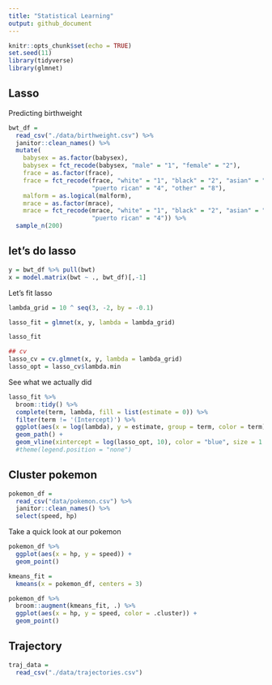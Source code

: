 ```yaml
---
title: "Statistical Learning"
output: github_document
---
```


```r
knitr::opts_chunk$set(echo = TRUE)
set.seed(11)
library(tidyverse)
library(glmnet)
```

## Lasso

Predicting birthweight

```r
bwt_df = 
  read_csv("./data/birthweight.csv") %>% 
  janitor::clean_names() %>%
  mutate(
    babysex = as.factor(babysex),
    babysex = fct_recode(babysex, "male" = "1", "female" = "2"),
    frace = as.factor(frace),
    frace = fct_recode(frace, "white" = "1", "black" = "2", "asian" = "3", 
                       "puerto rican" = "4", "other" = "8"),
    malform = as.logical(malform),
    mrace = as.factor(mrace),
    mrace = fct_recode(mrace, "white" = "1", "black" = "2", "asian" = "3", 
                       "puerto rican" = "4")) %>% 
  sample_n(200)
```

## let's do lasso

```r
y = bwt_df %>% pull(bwt)
x = model.matrix(bwt ~ ., bwt_df)[,-1]
```

Let's fit lasso

```r
lambda_grid = 10 ^ seq(3, -2, by = -0.1)

lasso_fit = glmnet(x, y, lambda = lambda_grid)

lasso_fit

## cv
lasso_cv = cv.glmnet(x, y, lambda = lambda_grid)
lasso_opt = lasso_cv$lambda.min
```

See what we actually did

```r
lasso_fit %>%
  broom::tidy() %>%
  complete(term, lambda, fill = list(estimate = 0)) %>%
  filter(term != '(Intercept)') %>%
  ggplot(aes(x = log(lambda), y = estimate, group = term, color = term)) + 
  geom_path() + 
  geom_vline(xintercept = log(lasso_opt, 10), color = "blue", size = 1.2) #+
  #theme(legend.position = "none")
```

## Cluster pokemon
```r
pokemon_df = 
  read_csv("data/pokemon.csv") %>%
  janitor::clean_names() %>%
  select(speed, hp)
```

Take a quick look at our pokemon

```r
pokemon_df %>% 
  ggplot(aes(x = hp, y = speed)) + 
  geom_point()
```

```r
kmeans_fit = 
  kmeans(x = pokemon_df, centers = 3)
```

```r
pokemon_df %>%
  broom::augment(kmeans_fit, .) %>%
  ggplot(aes(x = hp, y = speed, color = .cluster)) +
  geom_point()
```

## Trajectory

```r
traj_data = 
  read_csv("./data/trajectories.csv")
```


